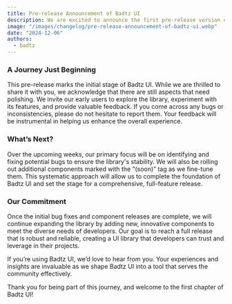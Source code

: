```yaml
---
title: Pre-release Announcement of Badtz UI
description: We are excited to announce the first pre-release version of Badtz UI after several months of dedicated work. This milestone represents the beginning of what we envision as a powerful tool for React developers to build stunning and efficient landing pages effortlessly.
image: "/images/changelog/pre-release-announcement-of-badtz-ui.webp"
date: "2024-12-06"
authors:
  - badtz
---
```


### A Journey Just Beginning

This pre-release marks the initial stage of Badtz UI. While we are thrilled to share it with you, we acknowledge that there are still aspects that need polishing. We invite our early users to explore the library, experiment with its features, and provide valuable feedback. If you come across any bugs or inconsistencies, please do not hesitate to report them. Your feedback will be instrumental in helping us enhance the overall experience.

### What’s Next?

Over the upcoming weeks, our primary focus will be on identifying and fixing potential bugs to ensure the library's stability. We will also be rolling out additional components marked with the “(soon)” tag as we fine-tune them. This systematic approach will allow us to complete the foundation of Badtz UI and set the stage for a comprehensive, full-feature release.

### Our Commitment

Once the initial bug fixes and component releases are complete, we will continue expanding the library by adding new, innovative components to meet the diverse needs of developers. Our goal is to reach a full release that is robust and reliable, creating a UI library that developers can trust and leverage in their projects.

If you’re using Badtz UI, we’d love to hear from you. Your experiences and insights are invaluable as we shape Badtz UI into a tool that serves the community effectively.

Thank you for being part of this journey, and welcome to the first chapter of Badtz UI!
